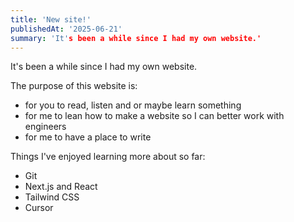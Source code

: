 ```yaml
---
title: 'New site!'
publishedAt: '2025-06-21'
summary: 'It's been a while since I had my own website.'
---
```


It's been a while since I had my own website.

The purpose of this website is:

- for you to read, listen and or maybe learn something
- for me to lean how to make a website so I can better work with engineers
- for me to have a place to write

Things I've enjoyed learning more about so far:

- Git
- Next.js and React
- Tailwind CSS
- Cursor
